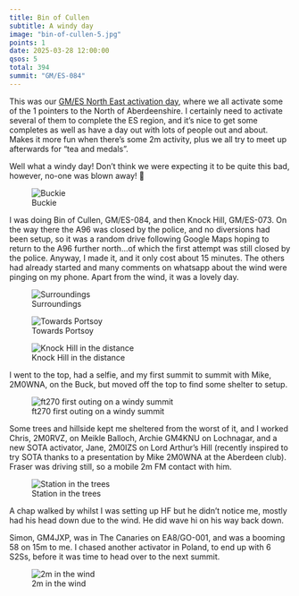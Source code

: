 ```yaml
---
title: Bin of Cullen
subtitle: A windy day
image: "bin-of-cullen-5.jpg"
points: 1
date: 2025-03-28 12:00:00
qsos: 5
total: 394
summit: "GM/ES-084"
---
```


This was our [GM/ES North East activation day](https://reflector.sota.org.uk/t/the-north-east-of-gm-es-activity-day-friday-28th-march-2025/37757), where we all activate some of the 1 pointers to the North of Aberdeenshire. I certainly need to activate several of them to complete the ES region, and it's nice to get some completes as well as have a day out with lots of people out and about. Makes it more fun when there's some 2m activity, plus we all try to meet up afterwards for "tea and medals".

Well what a windy day! Don’t think we were expecting it to be quite this bad, however, no-one was blown away! 🥳

![Buckie](bin-of-cullen-5.jpg)

I was doing Bin of Cullen, GM/ES-084, and then Knock Hill, GM/ES-073. On the way there the A96 was closed by the police, and no diversions had been setup, so it was a random drive following Google Maps hoping to return to the A96 further north…of which the first attempt was still closed by the police. Anyway, I made it, and it only cost about 15 minutes. The others had already started and many comments on whatsapp about the wind were pinging on my phone. Apart from the wind, it was a lovely day.

![Surroundings](bin-of-cullen-6.jpg)

![Towards Portsoy](bin-of-cullen-1.jpg)

![Knock Hill in the distance](bin-of-cullen-6.jpg)

I went to the top, had a selfie, and my first summit to summit with Mike, 2M0WNA, on the Buck, but moved off the top to find some shelter to setup.

![ft270 first outing on a windy summit](bin-of-cullen-4.jpg)

Some trees and hillside kept me sheltered from the worst of it, and I worked Chris, 2M0RVZ, on Meikle Balloch, Archie GM4KNU on Lochnagar, and a new SOTA activator, Jane, 2M0IZS on Lord Arthur’s Hill (recently inspired to try SOTA thanks to a presentation by Mike 2M0WNA at the Aberdeen club). Fraser was driving still, so a mobile 2m FM contact with him.

![Station in the trees](bin-of-cullen-8.jpg)

A chap walked by whilst I was setting up HF but he didn’t notice me, mostly had his head down due to the wind. He did wave hi on his way back down.

Simon, GM4JXP, was in The Canaries on EA8/GO-001, and was a booming 58 on 15m to me. I chased another activator in Poland, to end up with 6 S2Ss, before it was time to head over to the next summit.

![2m in the wind](bin-of-cullen-7.jpg)
